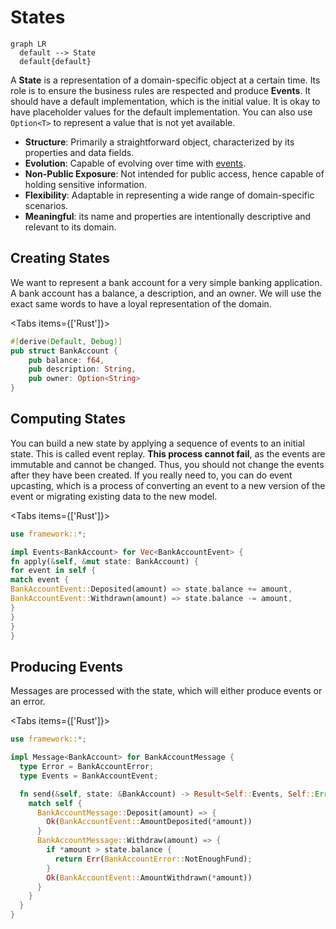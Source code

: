 
# States

```mermaid
graph LR
  default --> State
  default{default}

```

A **State** is a representation of a domain-specific object at a certain time. Its role is to ensure the business rules are respected and produce **Events**. It should have a default implementation, which is the initial value. It is okay to have placeholder values for the default implementation. You can also use `Option<T>` to represent a value that is not yet available.

- **Structure**: Primarily a straightforward object, characterized by its properties and data fields.
- **Evolution**: Capable of evolving over time with [events](events.mdx).
- **Non-Public Exposure**: Not intended for public access, hence capable of holding sensitive information.
- **Flexibility**: Adaptable in representing a wide range of domain-specific scenarios.
- **Meaningful**: its name and properties are intentionally descriptive and relevant to its domain.

## Creating States

We want to represent a bank account for a very simple banking application. A bank account has a balance, a description, and an owner. We will use the exact same words to have a loyal representation of the domain.

<Tabs items={['Rust']}>
<Tab>
```rust filename="domain/account_state.rs"
#[derive(Default, Debug)]
pub struct BankAccount {
    pub balance: f64,
    pub description: String,
    pub owner: Option<String>
}
```
</Tab>
</Tabs>

## Computing States

You can build a new state by applying a sequence of events to an initial state. This is called event replay. **This process cannot fail**, as the events are immutable and cannot be changed. Thus, you should not change the events after they have been created. If you really need to, you can do event upcasting, which is a process of converting an event to a new version of the event or migrating existing data to the new model.

<Tabs items={['Rust']}>
<Tab>
```rust filename="domain/bankaccount_event.ts"
use framework::*;

impl Events<BankAccount> for Vec<BankAccountEvent> {
fn apply(&self, &mut state: BankAccount) {
for event in self {
match event {
BankAccountEvent::Deposited(amount) => state.balance += amount,
BankAccountEvent::Withdrawn(amount) => state.balance -= amount,
}
}
}
}

````
</Tab>
</Tabs>


## Producing Events

Messages are processed with the state, which will either produce events or an error.

<Tabs items={['Rust']}>
<Tab>
```rust filename="domain/bankaccount_message.rs"
use framework::*;

impl Message<BankAccount> for BankAccountMessage {
  type Error = BankAccountError;
  type Events = BankAccountEvent;

  fn send(&self, state: &BankAccount) -> Result<Self::Events, Self::Error> {
    match self {
      BankAccountMessage::Deposit(amount) => {
        Ok(BankAccountEvent::AmountDeposited(*amount))
      }
      BankAccountMessage::Withdraw(amount) => {
        if *amount > state.balance {
          return Err(BankAccountError::NotEnoughFund);
        }
        Ok(BankAccountEvent::AmountWithdrawn(*amount))
      }
    }
  }
}
````

</Tab>
</Tabs>
